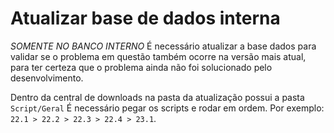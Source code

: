 # Atualizar base de dados interna
*SOMENTE NO BANCO INTERNO*
É necessário atualizar a base dados para validar se o problema em questão
também ocorre na versão mais atual, para ter certeza que o problema ainda não foi
solucionado pelo desenvolvimento.

Dentro da central de downloads na pasta da atualização possui a pasta `Script/Geral`
É necessário pegar os scripts e rodar em ordem.
Por exemplo: `22.1 > 22.2 > 22.3 > 22.4 > 23.1`.
